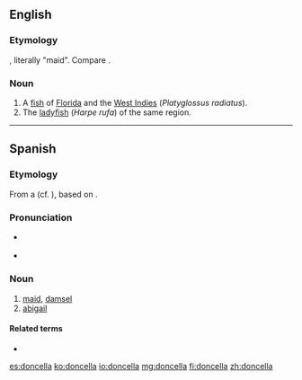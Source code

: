 ==English==

===Etymology===
{{etyl|es}}, literally "maid". Compare {{term|damsel}}.

===Noun===
{{en-noun}}

# A [[fish]] of [[Florida]] and the [[West Indies]] (''Platyglossus radiatus'').
# The [[ladyfish]] (''Harpe rufa'') of the same region.

{{Webster 1913}}

----

==Spanish==

===Etymology===
From a {{etyl|VL.|es}} {{recons|domnicella|lang=VL.}} (cf. {{fr}} {{term|demoiselle|lang=fr}}), based on {{etyl|la|es}} {{term|domina|lang=la||lady, mistress}}.

===Pronunciation===
* {{a|Castilian}} {{IPA|/donˈθe.ʎa/|lang=es}}
* {{a|Others}} {{IPA|/donˈse.ʎa/|lang=es}}

===Noun===
{{es-noun|f}}

# [[maid]], [[damsel]]
# [[abigail]]

====Related terms====
* {{l|es|doncel}}

[[es:doncella]]
[[ko:doncella]]
[[io:doncella]]
[[mg:doncella]]
[[fi:doncella]]
[[zh:doncella]]